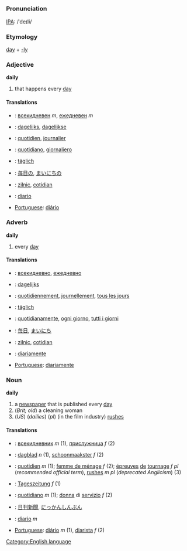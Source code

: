 =={{en}}==
[[Category:English language]]
===Pronunciation===
[[IPA]]: /ˈdeɪli/
===Etymology===
[[day]] + [[-ly]]
===Adjective===
'''daily'''

# that happens every [[day]]
====Translations====
*{{bg}}: [[всекидневен]] ''m'', [[ежедневен]] ''m''
*{{nl}}: [[dagelijks]], [[dagelijkse]]
*{{fr}}: [[quotidien]], [[journalier]]
*{{it}}: [[quotidiano]], [[giornaliero]]
*{{de}}: [[täglich]]
*{{ja}}: [[毎日の]], [[まいにちの]]
*{{ro}}: [[zilnic]], [[cotidian]]
*{{es}}: [[diario]]
*[[Portuguese]]: [[diário]]

===Adverb===
'''daily'''

# every [[day]]
====Translations====
*{{bg}}: [[всекидневно]], [[ежедневно]]
*{{nl}}: [[dagelijks]]
*{{fr}}: [[quotidiennement]], [[journellement]], [[tous les jours]]
*{{de}}: [[täglich]]
*{{it}}: [[quotidianamente]], [[ogni giorno]], [[tutti i giorni]]
*{{ja}}: [[毎日]], [[まいにち]]
*{{ro}}: [[zilnic]], [[cotidian]]
*{{es}}: [[diariamente]]
*[[Portuguese]]: [[diariamente]]

===Noun===
'''daily'''

# a [[newspaper]] that is published every [[day]]
# (''Brit; old'') a cleaning woman
# (''US'') (''dailies'') (''pl'') (in the film industry) [[rushes]]

====Translations====
*{{bg}}: [[всекидневник]] ''m'' (1), [[прислужница]] ''f'' (2)
*{{nl}}: [[dagblad]] ''n'' (1), [[schoonmaakster]] ''f'' (2)
*{{fr}}: [[quotidien]] ''m'' (1); [[femme de ménage]] ''f'' (2); [[épreuves]] [[de]] [[tournage]] ''f pl'' (''recommended official term''), [[rushes]] ''m pl'' (''deprecated Anglicism'') (3)
*{{de}}: [[Tageszeitung]] ''f'' (1)
*{{it}}: [[quotidiano]] ''m'' (1); [[donna]] di [[servizio]] ''f'' (2)
*{{ja}}: [[日刊新聞]], [[にっかんしんぶん]]
*{{es}}: [[diario]] ''m''
* [[Portuguese]]: [[diário]] ''m'' (1), [[diarista]] ''f'' (2)